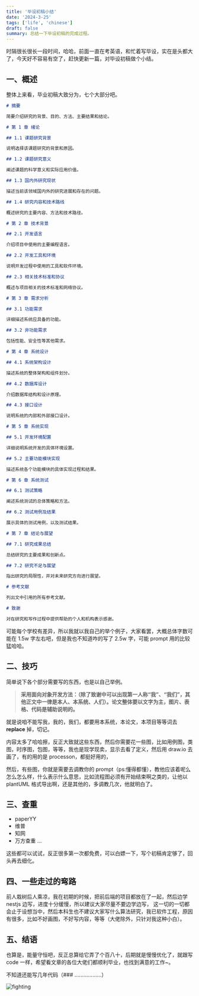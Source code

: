 ```yaml
---
title: '毕设初稿小结'
date: '2024-3-25'
tags: ['life', 'chinese']
draft: false
summary: 总结一下毕设初稿的完成过程。
---
```


时隔很长很长一段时间，哈哈，前面一直在考英语，和忙着写毕设，实在是头都大了，今天好不容易有空了，赶快更新一篇，对毕设初稿做个小结。

## 一、概述

整体上来看，毕业初稿大致分为，七个大部分吧。

```markdown
# 摘要

简要介绍研究的背景、目的、方法、主要结果和结论。

# 第 1 章 绪论

## 1.1 课题研究背景

说明选择该课题研究的背景和原因。

## 1.2 课题研究意义

阐述课题的科学意义和实际应用价值。

## 1.3 国内外研究现状

描述当前该领域国内外的研究进展和存在的问题。

## 1.4 研究内容和技术路线

概述研究的主要内容、方法和技术路径。

# 第 2 章 技术背景

## 2.1 开发语言

介绍项目中使用的主要编程语言。

## 2.2 开发工具和环境

说明开发过程中使用的工具和软件环境。

## 2.3 相关技术标准和协议

概述与项目相关的技术标准和网络协议。

# 第 3 章 需求分析

## 3.1 功能需求

详细描述系统应具备的功能。

## 3.2 非功能需求

包括性能、安全性等其他需求。

# 第 4 章 系统设计

## 4.1 系统架构设计

描述系统的整体架构和组件划分。

## 4.2 数据库设计

介绍数据库结构和设计原理。

## 4.3 接口设计

说明系统的内部和外部接口设计。

# 第 5 章 系统实现

## 5.1 开发环境配置

详细说明系统开发的具体环境设置。

## 5.2 主要功能模块实现

描述系统各个功能模块的具体实现过程和结果。

# 第 6 章 系统测试

## 6.1 测试策略

阐述系统测试的总体策略和方法。

## 6.2 测试用例及结果

展示具体的测试用例，以及测试结果。

# 第 7 章 结论与展望

## 7.1 研究成果总结

总结研究的主要成果和创新点。

## 7.2 研究不足与展望

指出研究的局限性，并对未来研究方向进行展望。

# 参考文献

列出文中引用的所有参考文献。

# 致谢

对在研究和写作过程中提供帮助的个人和机构表示感谢。
```

可能每个学校有差异，所以我就以我自己的举个例子，大家看罢，大概总体字数可能在 1.5w 字左右吧，但是我也不知道咋的写了 2.5w 字，可能 prompt 用的比较猛哈哈。

## 二、技巧

简单说下各个部分需要写的东西，也是以自己举例。

> **采用面向对象开发方法：（除了致谢中可以出现第一人称“我”、“我们”，其他正文中一律是本人、本系统、人们）。论文整体要以文字为主，图片、表格、代码是辅助说明的。**

就是说咱不能写我，我的，我们，都要用本系统，本论文，本项目等等词去 **replace** 掉，切记。

内容太多了哈哈擦，反正大致就这些东西，然后你需要花一些图，比如用例图，类图，时序图，包图，等等，我也是现学现卖，显示去看了定义，然后用 draw.io 去画了，有的用的是 processon，都挺好用的，

然后，有些图，你就是需要去调教你的 prompt（ps:懂得都懂），教他应该着呢么怎么怎么样，什么表示什么意思，比如流程图必须有开始结束啊之类的，让他以 plantUML 格式导出啊，还是其他的，多调教几次，他就明白了。

## 三、查重

- paperYY
- 维普
- 知网
- 万方查重
  ...

这些都可以试试，反正很多第一次都免费，可以白嫖一下，写个初稿肯定够了，回头再去细化。

## 四、一些走过的弯路

前人栽树后人乘凉，我在初期的时候，把前后端的项目都放在了一起，然后边学 nestjs 边写，进度十分缓慢，所以建议大家尽量不要边学边写，
这一切的一切都会止于设想当中，然后本科生也不建议大家写什么算法研究，我已软件工程，原因有很多，比如不好画图，不好写内容，等等（大佬除外，只针对我这种小白）。

## 五、结语

也算是，能量守恒吧，反正总算给它弄了个百八十，后期就是慢慢优化了，就跟写 code 一样，希望看文章的各位大佬们都顺利毕业，也找到满意的工作~。

不知道还能写几年代码（### ………………）

![fighting](https://cdn.jsdelivr.net/gh/huccct/picx-images-hosting@master/WechatIMG90.39ky3mt22z.webp)
